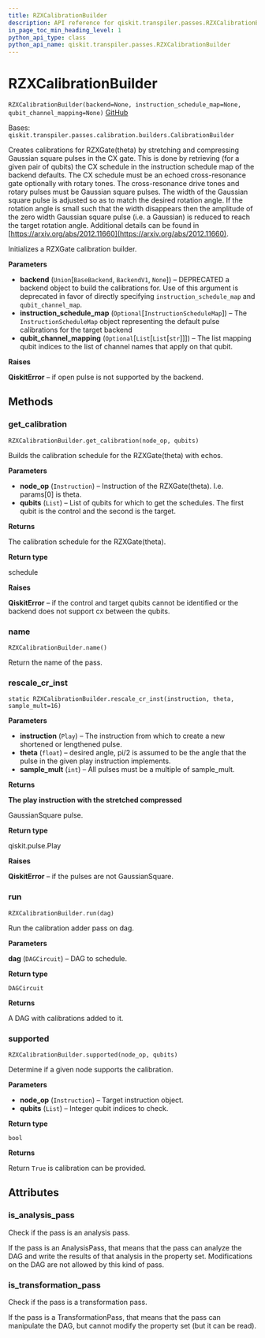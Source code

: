```yaml
---
title: RZXCalibrationBuilder
description: API reference for qiskit.transpiler.passes.RZXCalibrationBuilder
in_page_toc_min_heading_level: 1
python_api_type: class
python_api_name: qiskit.transpiler.passes.RZXCalibrationBuilder
---
```


# RZXCalibrationBuilder

<span id="qiskit.transpiler.passes.RZXCalibrationBuilder" />

`RZXCalibrationBuilder(backend=None, instruction_schedule_map=None, qubit_channel_mapping=None)` [GitHub](https://github.com/qiskit/qiskit/tree/stable/0.20/qiskit/transpiler/passes/calibration/builders.py "view source code")

Bases: `qiskit.transpiler.passes.calibration.builders.CalibrationBuilder`

Creates calibrations for RZXGate(theta) by stretching and compressing Gaussian square pulses in the CX gate. This is done by retrieving (for a given pair of qubits) the CX schedule in the instruction schedule map of the backend defaults. The CX schedule must be an echoed cross-resonance gate optionally with rotary tones. The cross-resonance drive tones and rotary pulses must be Gaussian square pulses. The width of the Gaussian square pulse is adjusted so as to match the desired rotation angle. If the rotation angle is small such that the width disappears then the amplitude of the zero width Gaussian square pulse (i.e. a Gaussian) is reduced to reach the target rotation angle. Additional details can be found in [https://arxiv.org/abs/2012.11660](https://arxiv.org/abs/2012.11660).

Initializes a RZXGate calibration builder.

**Parameters**

*   **backend** (`Union`\[`BaseBackend`, `BackendV1`, `None`]) – DEPRECATED a backend object to build the calibrations for. Use of this argument is deprecated in favor of directly specifying `instruction_schedule_map` and `qubit_channel_map`.
*   **instruction\_schedule\_map** (`Optional`\[`InstructionScheduleMap`]) – The `InstructionScheduleMap` object representing the default pulse calibrations for the target backend
*   **qubit\_channel\_mapping** (`Optional`\[`List`\[`List`\[`str`]]]) – The list mapping qubit indices to the list of channel names that apply on that qubit.

**Raises**

**QiskitError** – if open pulse is not supported by the backend.

## Methods

### get\_calibration

<span id="qiskit.transpiler.passes.RZXCalibrationBuilder.get_calibration" />

`RZXCalibrationBuilder.get_calibration(node_op, qubits)`

Builds the calibration schedule for the RZXGate(theta) with echos.

**Parameters**

*   **node\_op** (`Instruction`) – Instruction of the RZXGate(theta). I.e. params\[0] is theta.
*   **qubits** (`List`) – List of qubits for which to get the schedules. The first qubit is the control and the second is the target.

**Returns**

The calibration schedule for the RZXGate(theta).

**Return type**

schedule

**Raises**

**QiskitError** – if the control and target qubits cannot be identified or the backend does not support cx between the qubits.

### name

<span id="qiskit.transpiler.passes.RZXCalibrationBuilder.name" />

`RZXCalibrationBuilder.name()`

Return the name of the pass.

### rescale\_cr\_inst

<span id="qiskit.transpiler.passes.RZXCalibrationBuilder.rescale_cr_inst" />

`static RZXCalibrationBuilder.rescale_cr_inst(instruction, theta, sample_mult=16)`

**Parameters**

*   **instruction** (`Play`) – The instruction from which to create a new shortened or lengthened pulse.
*   **theta** (`float`) – desired angle, pi/2 is assumed to be the angle that the pulse in the given play instruction implements.
*   **sample\_mult** (`int`) – All pulses must be a multiple of sample\_mult.

**Returns**

**The play instruction with the stretched compressed**

GaussianSquare pulse.

**Return type**

qiskit.pulse.Play

**Raises**

**QiskitError** – if the pulses are not GaussianSquare.

### run

<span id="qiskit.transpiler.passes.RZXCalibrationBuilder.run" />

`RZXCalibrationBuilder.run(dag)`

Run the calibration adder pass on dag.

**Parameters**

**dag** (`DAGCircuit`) – DAG to schedule.

**Return type**

`DAGCircuit`

**Returns**

A DAG with calibrations added to it.

### supported

<span id="qiskit.transpiler.passes.RZXCalibrationBuilder.supported" />

`RZXCalibrationBuilder.supported(node_op, qubits)`

Determine if a given node supports the calibration.

**Parameters**

*   **node\_op** (`Instruction`) – Target instruction object.
*   **qubits** (`List`) – Integer qubit indices to check.

**Return type**

`bool`

**Returns**

Return `True` is calibration can be provided.

## Attributes

<span id="qiskit.transpiler.passes.RZXCalibrationBuilder.is_analysis_pass" />

### is\_analysis\_pass

Check if the pass is an analysis pass.

If the pass is an AnalysisPass, that means that the pass can analyze the DAG and write the results of that analysis in the property set. Modifications on the DAG are not allowed by this kind of pass.

<span id="qiskit.transpiler.passes.RZXCalibrationBuilder.is_transformation_pass" />

### is\_transformation\_pass

Check if the pass is a transformation pass.

If the pass is a TransformationPass, that means that the pass can manipulate the DAG, but cannot modify the property set (but it can be read).

